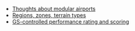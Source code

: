 * [[en/Development/Design Drafts/Modular airports|Thoughts about modular airports]]
* [[en/Development/Design Drafts/Map zones|Regions, zones, terrain types]]
* [[en/Development/Design Drafts/Scripts/GS performance rating|GS-controlled performance rating and scoring]]